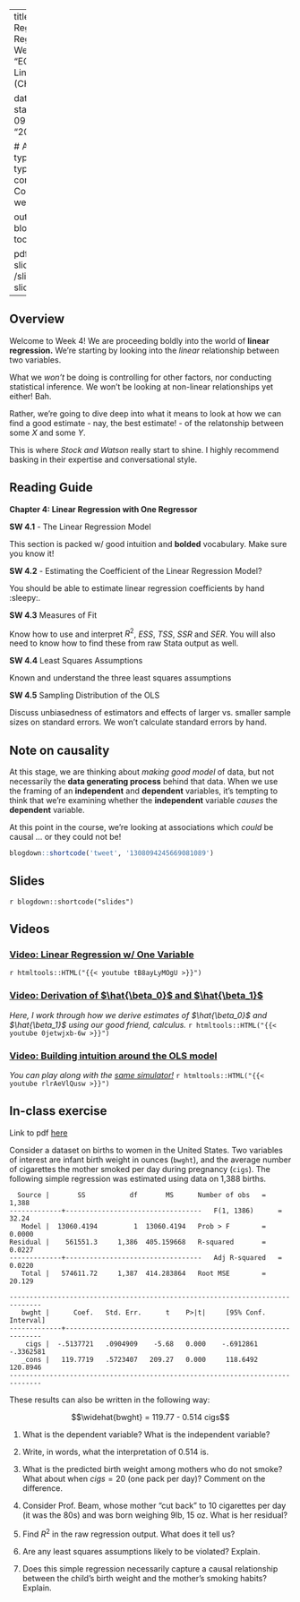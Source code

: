 

---
title: Week 4 - Linear Regression with One Regressor
sitetitle: Week 4
summary: "EC200 - Week 4 Linear Regression (CH4)"

date: "2020-09-16"
start_date: "2020-09-21"
end_date: "2020-09-25"

  
  # Academic page type (do not modify).
type: docs
menu:
  content:
    parent: Course content
    weight: 5
    
output:
  blogdown::html_page:
    toc: true

pdf: /slides/ch4-slides.pdf
thumb: /slides/ch4-slides.png



---

## Overview

Welcome to Week 4! We are proceeding boldly into the world of **linear regression.** We're starting by looking into the *linear* relationship between two variables. 

What we *won't* be doing is controlling for other factors, nor conducting statistical inference. We won't be looking at non-linear relationships yet either! Bah. 

Rather, we're going to dive deep into what it means to look at how we can find a good estimate - nay, the best estimate! - of the relatonship between some $X$ and some $Y$.


This is where *Stock and Watson* really start to shine. I highly recommend basking in their expertise and conversational style. 

## Reading Guide

**Chapter 4: Linear Regression with One Regressor**

**SW 4.1** - The Linear Regression Model 

This section is packed w/ good intuition and **bolded** vocabulary. Make sure you know it! 

**SW 4.2** - Estimating the Coefficient of the Linear Regression Model? 

You should be able to estimate linear regression coefficients by hand :sleepy:. 

**SW 4.3** Measures of Fit

Know how to use and interpret $R^2$, $ESS$, $TSS$, $SSR$ and $SER$. You will also need to know how to find these from raw Stata output as well. 

**SW 4.4** Least Squares Assumptions 

Known and understand the three least squares assumptions 

**SW 4.5**  Sampling Distribution of the OLS

Discuss unbiasedness of estimators and effects of larger vs. smaller sample sizes on standard errors. We won't calculate standard errors by hand. 


## Note on causality 

At this stage, we are thinking about *making good model* of data, but not necessarily the **data generating process** behind that data. When we use the framing of an **independent** and **dependent** variables, it's tempting to think that we're examining whether the **independent** variable *causes* the **dependent** variable.

At this point in the course, we're looking at associations which *could* be causal ... or they could not be! 


```r
blogdown::shortcode('tweet', '1308094245669081089')
```

## Slides

`r blogdown::shortcode("slides")`

## Videos
### [Video: Linear Regression w/ One Variable](https://youtu.be/tB8ayLyMOgU)
`r htmltools::HTML("{{< youtube tB8ayLyMOgU >}}")`

### [Video: Derivation of $\hat{\beta_0}$ and $\hat{\beta_1}$](https://youtu.be/0jetwjxb-6w)

*Here, I work through how we derive estimates of $\hat{\beta_0}$ and $\hat{\beta_1}$ using our good friend, calculus.*
`r htmltools::HTML("{{< youtube 0jetwjxb-6w >}}")`

### [Video: Building intuition around the OLS model](https://youtu.be/rlrAeVlQusw)

*You can play along with the [same simulator!](https://phet.colorado.edu/sims/html/least-squares-regression/latest/least-squares-regression_en.html)*
`r htmltools::HTML("{{< youtube rlrAeVlQusw >}}")`

## In-class exercise 

Link to pdf [here](../practice/W4-02-in-class-exercise.pdf)

Consider a dataset on births to women in the United States. Two
variables of interest are infant birth weight in ounces (`bwght`), and
the average number of cigarettes the mother smoked per day during
pregnancy (`cigs`). The following simple regression was estimated using
data on 1,388 births.

      Source |       SS           df       MS      Number of obs   =     1,388
    -------------+----------------------------------   F(1, 1386)      =     32.24
       Model |  13060.4194         1  13060.4194   Prob > F        =    0.0000
    Residual |    561551.3     1,386  405.159668   R-squared       =    0.0227
    -------------+----------------------------------   Adj R-squared   =    0.0220
       Total |   574611.72     1,387  414.283864   Root MSE        =    20.129

    ------------------------------------------------------------------------------
       bwght |      Coef.   Std. Err.      t    P>|t|     [95% Conf. Interval]
    -------------+----------------------------------------------------------------
        cigs |  -.5137721   .0904909    -5.68   0.000    -.6912861   -.3362581
       _cons |   119.7719   .5723407   209.27   0.000     118.6492    120.8946
    ------------------------------------------------------------------------------




These results can also be written in the following way:

$$\widehat{bwght} = 119.77 - 0.514 cigs$$

1.  What is the dependent variable? What is the independent variable?

2.  Write, in words, what the interpretation of $0.514$ is.

3.  What is the predicted birth weight among mothers who do not smoke?
    What about when $cigs=20$ (one pack per day)? Comment on the
    difference.

4.  Consider Prof. Beam, whose mother "cut back" to 10 cigarettes per
    day (it was the 80s) and was born weighing 9lb, 15 oz. What is her
    residual?

5.  Find $R^2$ in the raw regression output. What does it tell us?

6.  Are any least squares assumptions likely to be violated? Explain.

7.  Does this simple regression necessarily capture a causal
    relationship between the child's birth weight and the mother's
    smoking habits? Explain.


